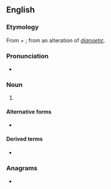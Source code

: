 {{also|dianetics}}
==English==
{{wikipedia}}

===Etymology===
From {{der|en|grc}} {{m|grc|διά||through}} + {{m|grc|νοῦς||mind}}; from an alteration of ''[[dianoetic]]''.

===Pronunciation===
* {{a|UK}} {{IPA|/daɪəˈnɛtɪks/|lang=en}}

===Noun===
{{en-noun|-}}

# {{l|en|A [[self-help]] system designed by {{w|L. Ron Hubbard}} which is chiefly employed today in [[Scientology]].}}

====Alternative forms====
* {{l|en|dianetics}}

====Derived terms====
* {{l|en|Dianeticist}}

===Anagrams===
* {{anagrams|en|actinides|andesitic|indicates}}

{{C|en|Scientology}}